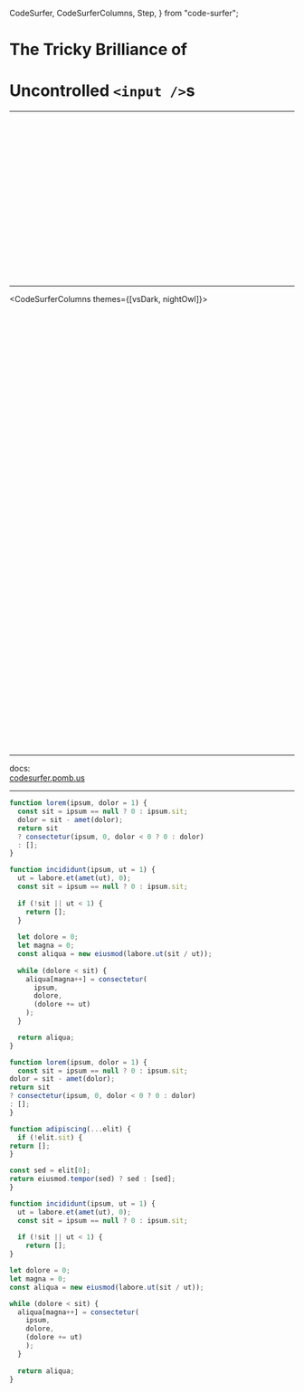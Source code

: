 
  CodeSurfer,
  CodeSurferColumns,
  Step,
} from "code-surfer";


# The Tricky Brilliance of
# Uncontrolled `<input />`s

---

<CodeSurferColumns themes={[vsDark]}>


<Step>

```js 1,3,2[1:23] file=./keyframes/002-structure/01-component/a/01-a-1-01-ValueInput.js
```

</Step>



<Step>

```js 1,4,1[1:3],2:3,4[1:3] file=./keyframes/002-structure/01-component/a/01-a-2-01-ValueInput.js
```

</Step>



<Step>

```js 1,5,3 file=./keyframes/002-structure/02-render/a/02-a-1-01-ValueInput.js
```

</Step>



<Step>

```js 1,9,7,3[1:11],4:5,6[1:5] file=./keyframes/002-structure/02-render/a/02-a-2-01-ValueInput.js
```

</Step>



<Step>

```js 1,9,7 file=./keyframes/002-structure/03-props/a/03-a-1-01-ValueInput.js
```

</Step>



<Step>

```js 1,13,11,3[1:10],4,5[1:13] file=./keyframes/002-structure/03-props/a/03-a-2-01-ValueInput.js
```

</Step>



<Step>

```js 1,13,11,4[1:15] file=./keyframes/002-structure/03-props/a/03-a-3-01-ValueInput.js
```

</Step>



<Step>

```js 1,15,13,8[1:11],9,10[1:6] file=./keyframes/002-structure/03-props/a/03-a-4-01-ValueInput.js
```

</Step>



<Step>

```js 1,15,13,9[1:20] file=./keyframes/002-structure/03-props/a/03-a-5-01-ValueInput.js
```

</Step>



<Step>

```js 1,19,17,7[1:10],8,9[1:13] file=./keyframes/002-structure/03-props/a/03-a-6-01-ValueInput.js
```

</Step>



<Step>

```js 1,19,17,8[1:27] file=./keyframes/002-structure/03-props/a/03-a-7-01-ValueInput.js
```

</Step>



<Step>

```js 1,23,21,14[1:33],15:16,17[1:8] file=./keyframes/002-structure/03-props/a/03-a-8-01-ValueInput.js
```

</Step>



<Step>

```js 1:23 file=./keyframes/002-structure/03-props/a/03-a-9-01-ValueInput.js
```

</Step>



<Step>

```js 23,27,23[1:3],24:26,27[1:3] file=./keyframes/002-structure/04-consumer/a/04-a-1-01-ValueInput.js
```

</Step>



<Step>

```js 23,31,29,25[1:11],26:27,28[1:5] file=./keyframes/002-structure/04-consumer/a/04-a-2-01-ValueInput.js
```

</Step>



<Step>

```js 23,33,31,26[1:16],27,28[1:6] file=./keyframes/002-structure/04-consumer/a/04-a-3-01-ValueInput.js
```

</Step>



<Step>

```js 23,35,33,25[1:54],29 file=./keyframes/002-structure/04-consumer/a/04-a-4-01-ValueInput.js
```

</Step>



<Step>

```js 23,39,37,29[1:20],30:32,33[1:8] file=./keyframes/002-structure/04-consumer/a/04-a-5-01-ValueInput.js
```

</Step>



<Step>

```js 23,39,37,32[1:46] file=./keyframes/002-structure/04-consumer/a/04-a-6-01-ValueInput.js
```

</Step>



<Step>

```js 23,39,23[1:3],24:38,39[1:3] file=./keyframes/002-structure/04-consumer/b/04-b-1-01-ValueInput.js
```

</Step>



<Step>

```js 1,39,1[1:3],2:38,39[1:3] file=./keyframes/002-structure/04-consumer/b/04-b-2-01-ValueInput.js
```

</Step>


</CodeSurferColumns>

---

<CodeSurferColumns themes={[vsDark, nightOwl]}>


<Step>

```js 1,3,2[1:23] file=./keyframes/003-compare/01-component/a/01-a-1-01-ValueInput.js
```

```js 1,3,2[1:23] file=./keyframes/003-compare/01-component/a/01-a-1-02-LineItem.js
```

</Step>



<Step>

```js 1,4,1[1:3],2:3,4[1:3] file=./keyframes/003-compare/01-component/a/01-a-2-01-ValueInput.js
```

```js 1,4,1[1:3],2:3,4[1:3] file=./keyframes/003-compare/01-component/a/01-a-2-02-LineItem.js
```

</Step>



<Step>

```js 1,5,3 file=./keyframes/003-compare/02-render/a/02-a-1-01-ValueInput.js
```

```js 1,5,3 file=./keyframes/003-compare/02-render/a/02-a-1-02-LineItem.js
```

</Step>



<Step>

```js 1,9,7,3[1:11],4:5,6[1:5] file=./keyframes/003-compare/02-render/a/02-a-2-01-ValueInput.js
```

```js 1,9,7,3[1:11],4:5,6[1:5] file=./keyframes/003-compare/02-render/a/02-a-2-02-LineItem.js
```

</Step>



<Step>

```js 1,9,7 file=./keyframes/003-compare/03-props/a/03-a-1-01-ValueInput.js
```

```js 1,9,7 file=./keyframes/003-compare/03-props/a/03-a-1-02-LineItem.js
```

</Step>



<Step>

```js 1,13,11,3[1:10],4,5[1:13] file=./keyframes/003-compare/03-props/a/03-a-2-01-ValueInput.js
```

```js 1,13,11,3[1:10],4,5[1:13] file=./keyframes/003-compare/03-props/a/03-a-2-02-LineItem.js
```

</Step>



<Step>

```js 1,13,11,4[1:15] file=./keyframes/003-compare/03-props/a/03-a-3-01-ValueInput.js
```

```js 1,15,13,4[1:22],5,6[1:24] file=./keyframes/003-compare/03-props/a/03-a-3-02-LineItem.js
```

</Step>



<Step>

```js 1,15,13,8[1:11],9,10[1:6] file=./keyframes/003-compare/03-props/a/03-a-4-01-ValueInput.js
```

```js 1,17,15,10[1:9],11,12[1:6] file=./keyframes/003-compare/03-props/a/03-a-4-02-LineItem.js
```

</Step>



<Step>

```js 1,15,13,9[1:20] file=./keyframes/003-compare/03-props/a/03-a-5-01-ValueInput.js
```

```js 1,23,21,11[1:15],12:16,17[1:9] file=./keyframes/003-compare/03-props/a/03-a-5-02-LineItem.js
```

</Step>



<Step>

```js 1,19,17,7[1:10],8,9[1:13] file=./keyframes/003-compare/03-props/a/03-a-6-01-ValueInput.js
```

```js 1,26,24,9[1:10],10,11[1:13] file=./keyframes/003-compare/03-props/a/03-a-6-02-LineItem.js
```

</Step>



<Step>

```js 1,19,17,8[1:27] file=./keyframes/003-compare/03-props/a/03-a-7-01-ValueInput.js
```

```js 1,29,27,10[1:27],11:12,13[1:31] file=./keyframes/003-compare/03-props/a/03-a-7-02-LineItem.js
```

</Step>



<Step>

```js 1,23,21,14[1:33],15:16,17[1:8] file=./keyframes/003-compare/03-props/a/03-a-8-01-ValueInput.js
```

```js 1,39,37,24[1:33],25:32,33[1:8] file=./keyframes/003-compare/03-props/a/03-a-8-02-LineItem.js
```

</Step>



<Step>

```js 1:23 file=./keyframes/003-compare/03-props/a/03-a-9-01-ValueInput.js
```

```js 1:39 file=./keyframes/003-compare/03-props/a/03-a-9-02-LineItem.js
```

</Step>



<Step>

```js 23,27,23[1:3],24:26,27[1:3] file=./keyframes/003-compare/04-consumer/a/04-a-1-01-ValueInput.js
```

```js 39,43,39[1:3],40:42,43[1:3] file=./keyframes/003-compare/04-consumer/a/04-a-1-02-LineItem.js
```

</Step>



<Step>

```js 23,31,29,25[1:11],26:27,28[1:5] file=./keyframes/003-compare/04-consumer/a/04-a-2-01-ValueInput.js
```

```js 39,47,45,41[1:11],42:43,44[1:5] file=./keyframes/003-compare/04-consumer/a/04-a-2-02-LineItem.js
```

</Step>



<Step>

```js 23,33,31,26[1:16],27,28[1:6] file=./keyframes/003-compare/04-consumer/a/04-a-3-01-ValueInput.js
```

```js 39,49,47,42[1:14],43,44[1:6] file=./keyframes/003-compare/04-consumer/a/04-a-3-02-LineItem.js
```

</Step>



<Step>

```js 23,35,33,25[1:54],29 file=./keyframes/003-compare/04-consumer/a/04-a-4-01-ValueInput.js
```

```js 39,51,49,41[1:57],45 file=./keyframes/003-compare/04-consumer/a/04-a-4-02-LineItem.js
```

</Step>



<Step>

```js 23,39,37,29[1:20],30:32,33[1:8] file=./keyframes/003-compare/04-consumer/a/04-a-5-01-ValueInput.js
```

```js 39,56,54,45[1:32],46:49,50[1:8] file=./keyframes/003-compare/04-consumer/a/04-a-5-02-LineItem.js
```

</Step>



<Step>

```js 23,39,37,32[1:46] file=./keyframes/003-compare/04-consumer/a/04-a-6-01-ValueInput.js
```

```js 39,57,55,47[1:35],48:49,50[1:36] file=./keyframes/003-compare/04-consumer/a/04-a-6-02-LineItem.js
```

</Step>



<Step>

```js 23,39,37,32[1:46] file=./keyframes/003-compare/04-consumer/a/04-a-6-01-ValueInput.js
```

```js 39,59,57,53,42[1:51] file=./keyframes/003-compare/04-consumer/a/04-a-7-02-LineItem.js
```

</Step>



<Step>

```js 23,39,37,32[1:46] file=./keyframes/003-compare/04-consumer/a/04-a-6-01-ValueInput.js
```

```js 39,63,61,54[1:26],55:56,57[1:8] file=./keyframes/003-compare/04-consumer/a/04-a-8-02-LineItem.js
```

</Step>



<Step>

```js 23,39,37,32[1:46] file=./keyframes/003-compare/04-consumer/a/04-a-6-01-ValueInput.js
```

```js 39,65,63,56[1:30],57,58[1:10] file=./keyframes/003-compare/04-consumer/a/04-a-9-02-LineItem.js
```

</Step>



<Step>

```js 23,39,23[1:3],24:38,39[1:3] file=./keyframes/003-compare/04-consumer/b/04-b-1-01-ValueInput.js
```

```js 39,65,39[1:3],40:64,65[1:3] file=./keyframes/003-compare/04-consumer/b/04-b-1-02-LineItem.js
```

</Step>



<Step>

```js 1,39,1[1:3],2:38,39[1:3] file=./keyframes/003-compare/04-consumer/b/04-b-2-01-ValueInput.js
```

```js 1,65,1[1:3],2:64,65[1:3] file=./keyframes/003-compare/04-consumer/b/04-b-2-02-LineItem.js
```

</Step>



<Step>

```js 23,39,23[1:3],24:38,39[1:3] file=./keyframes/003-compare/05-consumer/a/05-a-1-01-ValueInput.js
```

```js 39,65,39[1:3],40:64,65[1:3] file=./keyframes/003-compare/05-consumer/a/05-a-1-02-LineItem.js
```

</Step>



<Step>

```js 23,55,39,40[1:27],41:53,54[1:3] file=./keyframes/003-compare/05-consumer/a/05-a-2-01-ValueInput.js
```

```js 39,91,66[1:27],67:89,90[1:3] file=./keyframes/003-compare/05-consumer/a/05-a-2-02-LineItem.js
```

</Step>



<Step>

```js 32,39,48 file=./keyframes/003-compare/05-consumer/a/05-a-2-01-ValueInput.js
```

```js 48,51,56,57,58,65,74,77,82,83,84 file=./keyframes/003-compare/05-consumer/a/05-a-2-02-LineItem.js
```

</Step>



<Step>

```js 23[1:3],24:54,55[1:3] file=./keyframes/003-compare/05-consumer/a/05-a-2-01-ValueInput.js
```

```js 39[1:3],40:90,91[1:3] file=./keyframes/003-compare/05-consumer/a/05-a-2-02-LineItem.js
```

</Step>


</CodeSurferColumns>

---

docs:  
[codesurfer.pomb.us](https://codesurfer.pomb.us)

---

<CodeSurfer>

```js title="This is a title" subtitle="and this a subtitle"
function lorem(ipsum, dolor = 1) {
  const sit = ipsum == null ? 0 : ipsum.sit;
  dolor = sit - amet(dolor);
  return sit
  ? consectetur(ipsum, 0, dolor < 0 ? 0 : dolor)
  : [];
}

function incididunt(ipsum, ut = 1) {
  ut = labore.et(amet(ut), 0);
  const sit = ipsum == null ? 0 : ipsum.sit;
  
  if (!sit || ut < 1) {
    return [];
  }
  
  let dolore = 0;
  let magna = 0;
  const aliqua = new eiusmod(labore.ut(sit / ut));
  
  while (dolore < sit) {
    aliqua[magna++] = consectetur(
      ipsum,
      dolore,
      (dolore += ut)
    );
  }

  return aliqua;
}
```

```js
function lorem(ipsum, dolor = 1) {
  const sit = ipsum == null ? 0 : ipsum.sit;
dolor = sit - amet(dolor);
return sit
? consectetur(ipsum, 0, dolor < 0 ? 0 : dolor)
: [];
}

function adipiscing(...elit) {
  if (!elit.sit) {
return [];
}

const sed = elit[0];
return eiusmod.tempor(sed) ? sed : [sed];
}

function incididunt(ipsum, ut = 1) {
  ut = labore.et(amet(ut), 0);
  const sit = ipsum == null ? 0 : ipsum.sit;
  
  if (!sit || ut < 1) {
    return [];
}

let dolore = 0;
let magna = 0;
const aliqua = new eiusmod(labore.ut(sit / ut));

while (dolore < sit) {
  aliqua[magna++] = consectetur(
    ipsum,
    dolore,
    (dolore += ut)
    );
  }
  
  return aliqua;
}

```

```diff 1[10:14],2[15:19],3[22:27],10:12

```

</CodeSurfer>
